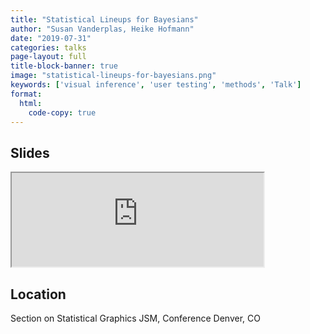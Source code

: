 ```yaml
---
title: "Statistical Lineups for Bayesians"
author: "Susan Vanderplas, Heike Hofmann"
date: "2019-07-31"
categories: talks
page-layout: full
title-block-banner: true
image: "statistical-lineups-for-bayesians.png"
keywords: ['visual inference', 'user testing', 'methods', 'Talk']
format:
  html:
    code-copy: true
---
```

 
## Slides

<iframe src='https://srvanderplas.github.io/Presentation-Archive/JSM2019/#1' height='auto' width='80%'>
                        </iframe>
## Location
Section on Statistical Graphics
JSM, Conference
Denver, CO
